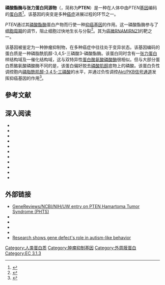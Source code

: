 {{PBB|geneid=5728}}
<!-- 檔案不存在 [[File:PTEN.png|right]]（棕色）复合的[[空间结构模型|空间结构模型]]<ref name="pmid10555148"/>。]] ，可從英文維基百科取得 -->

'''磷酸酯酶与张力蛋白同源物'''（{{lang-en|Phosphatase and tensin homolog}}，简称为'''PTEN'''）是一种在人体中由''PTEN''[[基因|基因]]编码的[[蛋白质|蛋白质]]<ref name="pmid9090379">{{Cite journal| author = Steck PA, Pershouse MA, Jasser SA, Yung WK, Lin H, Ligon AH, Langford LA, Baumgard ML, Hattier T, Davis T, Frye C, Hu R, Swedlund B, Teng DH, Tavtigian SV | title = Identification of a candidate tumour suppressor gene, MMAC1, at chromosome 10q23.3 that is mutated in multiple advanced cancers | journal = Nat. Genet. | volume = 15 | issue = 4 | pages = 356–62 | pmid = 9090379 | doi = 10.1038/ng0497-356 | url =  |date=April 1997}}</ref>。该基因的突变是多种[[癌症|癌症]]进展过程的环节之一。

''PTEN''通过其[[磷酸酯酶|磷酸酯酶]]蛋白产物而行使一种[[抑癌基因|抑癌基因]]的作用。这一磷酸酯酶参与了[[细胞周期|细胞周期]]的调节，阻止细胞过快地生长与分裂<ref name="pmid15448614">{{Cite journal | author = Chu EC, Tarnawski AS | title = PTEN regulatory functions in tumor suppression and cell biology | journal = Med. Sci. Monit. | volume = 10 | issue = 10 | pages = RA235–41 | pmid = 15448614 | doi =  | url = http://www.medscimonit.com/fulltxt.php?ICID=11797 | date = October 2004 | access-date = 2013-05-25 | archive-date = 2012-02-14 | archive-url = https://web.archive.org/web/20120214035838/http://www.medscimonit.com/fulltxt.php?ICID=11797 | dead-url = no }}</ref>。其为[[癌微RNA|癌微RNA]][[MIRN21|MIRN21]]的靶之一。

该基因被鉴定为一种肿瘤抑制物，在多种癌症中往往处于变异状态。该基因编码的蛋白质是一种磷脂酰肌醇-3,4,5-三磷酸3-磷酸酯酶。该蛋白同时含有一[[TNS1|张力蛋白]]样结构域及一催化结构域，这与双特异性[[蛋白酪氨酸磷酸酶|蛋白酪氨酸磷酸酶]]很相似。但与大部分蛋白质酪氨酸磷酸酶不同的是，该蛋白偏好脱去[[磷酸肌醇|磷酸肌醇]]底物上的磷酸。该蛋白负性调控胞内[[磷脂酰肌醇(3,4,5)-三磷酸|磷脂酰肌醇-3,4,5-三磷酸]]的水平，并通过负性调控[[Akt/PKB信号通道|Akt/PKB信号通道]]发挥抑癌基因的作用<ref>{{Cite web| title = Entrez Gene: PTEN phosphatase and tensin homolog (mutated in multiple advanced cancers 1)| url = http://www.ncbi.nlm.nih.gov/sites/entrez?Db=gene&Cmd=ShowDetailView&TermToSearch=5728| accessdate = | archive-date = 2010-03-07| archive-url = https://web.archive.org/web/20100307094127/http://www.ncbi.nlm.nih.gov/sites/entrez?Db=gene&Cmd=ShowDetailView&TermToSearch=5728| dead-url = no}}</ref>。

== 參考文献 ==
{{Reflist|35em}}

==深入阅读==
{{Refbegin|35em}}
* {{Cite journal| author=Li J, Yen C, Liaw D, Podsypanina K, Bose S, Wang SI, Puc J, Miliaresis C, Rodgers L, McCombie R, Bigner SH, Giovanella BC, Ittmann M, Tycko B, Hibshoosh H, Wigler MH, Parsons R | title=PTEN, a putative protein tyrosine phosphatase gene mutated in human brain, breast, and prostate cancer | journal=Science | year=1997 | pages=1943–1947 | volume=275 | issue=5308  | pmid=9072974 | doi=10.1126/science.275.5308.1943}}
* {{Cite journal| author=Simpson L, Parsons R | title=PTEN: life as a tumor suppressor
| journal=Exp Cell Res | year=2001 | pages=29–41 | volume=264 | issue=1  | pmid=11237521 | doi=10.1006/excr.2000.5130}}
* {{Cite journal| author=Chu EC, Tarnawski AS | title=PTEN regulatory functions in tumor suppression and cell biology | journal=Med Sci Monit | year=2004 | pages=RA235–41 | volume=10 | issue=10  | pmid=15448614}}
* {{Cite journal| author=Eng C | title=PTEN: one gene, many syndromes | journal=Hum Mutat | year=2003 | pages=183–98 | volume=22 | issue=3  | pmid=12938083 | doi=10.1002/humu.10257}}
* {{Cite journal| author=Hamada K, Sasaki T, Koni PA, Natsui M, Kishimoto H, Sasaki J, Yajima N, Horie Y, Hasegawa G, Naito M, Miyazaki J, Suda T, Itoh H, Nakao K, Mak TW, Nakano T, Suzuki A | title=The PTEN/PI3K pathway governs normal vascular development and tumor angiogenesis | journal=Genes Dev | year=2005 | pages=2054–65 | volume=19 | issue=17  | pmid=16107612 | doi=10.1101/gad.1308805 | pmc=1199575}}
* {{Cite journal| author=Leslie NR, Downes CP | title=PTEN function: how normal cells control it and tumour cells lose it | journal=Biochem J | year=2004 | pages=1–11 | volume=382 | issue=Pt 1  | pmid=15193142 | doi=10.1042/BJ20040825 | pmc=1133909}}
* {{Cite journal| author=Pilarski R, Eng C | title=Will the real Cowden syndrome please stand up (again)? Expanding mutational and clinical spectra of the PTEN hamartoma tumour syndrome | journal=J Med Genet | year=2004 | pages=323–6 | volume=41 | issue=5  | pmid=15121767 | doi=10.1136/jmg.2004.018036 | pmc=1735782}}
* {{Cite journal| author=Sansal I, Sellers WR | title=The biology and clinical relevance of the PTEN tumor suppressor pathway | journal=J Clin Oncol | year=2004 | pages=2954–63 | volume=22 | issue=14  | pmid=15254063 | doi=10.1200/JCO.2004.02.141}}
* {{Cite journal| author=Waite KA, Eng C | title=Protean PTEN: Form and Function | url=https://archive.org/details/sim_american-journal-of-human-genetics_2002-04_70_4/page/829 | journal=Am J Hum Genet | year=2002 | pages=829–44 | volume=70 | issue=4  | pmid=11875759 | doi=10.1086/340026 | pmc=379112}}
* {{Cite journal| author=Zhou XP, Waite KA, Pilarski R, Hampel H, Fernandez MJ, Bos C, Dasouki M, Feldman GL, Greenberg LA, Ivanovich J, Matloff E, Patterson A, Pierpont ME, Russo D, Nassif NT, Eng C | title=Germline PTEN Promoter Mutations and Deletions in Cowden/Bannayan-Riley-Ruvalcaba Syndrome Result in Aberrant PTEN Protein and Dysregulation of the Phosphoinositol-3-Kinase/Akt Pathway | url=https://archive.org/details/sim_american-journal-of-human-genetics_2003-08_73_2/page/404 | journal=Am J Hum Genet | year=2003 | pages=404–11 | volume=73 | issue=2  | pmid=12844284 | doi=10.1086/377109 | pmc=1180378}}
* {{Cite journal| author=Ji S-P, Zhang Y, Cleemput JV, Jiang W, Liao M, Li L, Wan Q, Backstrom JR, Zhang X | title=Disruption of PTEN coupling with 5-HT2C receptors suppresses behavioral responses induced by drugs of abuse | journal=Nature Medicine | year=2006 | pages=324–9 | volume=12 | issue=3 | pmid=16474401 | doi=10.1038/nm1349}}
{{Refend}}

==外部链接==
* [http://www.ncbi.nlm.nih.gov/bookshelf/br.fcgi?book=gene&part=phts  GeneReviews/NCBI/NIH/UW entry on PTEN Hamartoma Tumor Syndrome (PHTS)]{{Wayback|url=http://www.ncbi.nlm.nih.gov/bookshelf/br.fcgi?book=gene&part=phts |date=20101005181029 }}
* {{MeshName|PTEN+Protein}}
* {{UMichOPM|protein|pdbid|1d5r}}
* {{Cite web | url = http://www.genecards.org/cgi-bin/carddisp.pl?gene=PTEN | title = PTEN Gene - phosphatase and tensin homolog | author =  | authorlink =  | coauthors =  | date =  | format =  | work = GeneCards | publisher = The Weizmann Institute of Science | pages =  | language =  | archiveurl = https://web.archive.org/web/20071008150651/http://www.genecards.org/cgi-bin/carddisp.pl?gene=PTEN | archivedate = 2007-10-08 | quote =  | accessdate = 2009-03-12 | dead-url = no }}
* {{Cite web |url=http://www.alzforum.org/res/com/gen/alzgene/geneoverview.asp?geneid=351 |title=Gene overview of all published AD-association studies for PTEN |author= |authorlink= |coauthors= |date= |format= |work=Alzforum: AlzGene |publisher=Alzheimer Research Forum |pages= |language= |archiveurl=https://web.archive.org/web/20090210213449/http://www.alzforum.org/res/com/gen/alzgene/geneoverview.asp?geneid=351 |archivedate=2009-02-10 |quote= |accessdate=2009-03-12 |deadurl=yes }}
*[https://web.archive.org/web/20121207210858/http://www.ucdmc.ucdavis.edu/publish/news/mindinstitute/6866 Research shows gene defect's role in autism-like behavior]
{{NLM content}}
{{PDB Gallery|geneid=5728}}
{{蛋白酪氨酸磷酸酶类}}
{{磷酸酯酶类}}
{{抑癌基因}}

[[Category:人类蛋白质|Category:人类蛋白质]]
[[Category:肿瘤抑制基因|Category:肿瘤抑制基因]]
[[Category:外周膜蛋白|Category:外周膜蛋白]]
[[Category:EC_3.1.3|Category:EC 3.1.3]]